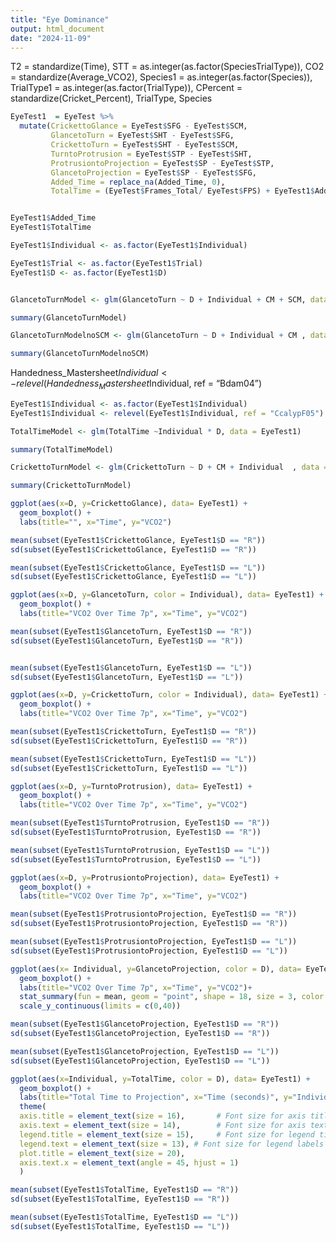 ```yaml
---
title: "Eye Dominance"
output: html_document
date: "2024-11-09"
---
```



T2 = standardize(Time),
         STT = as.integer(as.factor(SpeciesTrialType)),
         CO2 = standardize(Average_VCO2),
         Species1 = as.integer(as.factor(Species)),
         TrialType1 = as.integer(as.factor(TrialType)),
         CPercent = standardize(Cricket_Percent),
         TrialType,
         Species

```r
EyeTest1  = EyeTest %>% 
  mutate(CrickettoGlance = EyeTest$SFG - EyeTest$SCM,
         GlancetoTurn = EyeTest$SHT - EyeTest$SFG,
         CrickettoTurn = EyeTest$SHT - EyeTest$SCM,
         TurntoProtrusion = EyeTest$STP - EyeTest$SHT,
         ProtrusiontoProjection = EyeTest$SP - EyeTest$STP,
         GlancetoProjection = EyeTest$SP - EyeTest$SFG,
         Added_Time = replace_na(Added_Time, 0),
         TotalTime = (EyeTest$Frames_Total/ EyeTest$FPS) + EyeTest1$Added_Time)


EyeTest1$Added_Time
EyeTest1$TotalTime
```


```r
EyeTest1$Individual <- as.factor(EyeTest1$Individual)

EyeTest1$Trial <- as.factor(EyeTest1$Trial)
EyeTest1$D <- as.factor(EyeTest1$D)


GlancetoTurnModel <- glm(GlancetoTurn ~ D + Individual + CM + SCM, data = EyeTest1)

summary(GlancetoTurnModel)
```

```r
GlancetoTurnModelnoSCM <- glm(GlancetoTurn ~ D + Individual + CM , data = EyeTest1)

summary(GlancetoTurnModelnoSCM)
```


Handedness_Mastersheet$Individual <- relevel(Handedness_Mastersheet$Individual, ref = "Bdam04")

```r
EyeTest1$Individual <- as.factor(EyeTest1$Individual)
EyeTest1$Individual <- relevel(EyeTest1$Individual, ref = "CcalypF05")

TotalTimeModel <- glm(TotalTime ~Individual * D, data = EyeTest1)

summary(TotalTimeModel)
```


```r


CrickettoTurnModel <- glm(CrickettoTurn ~ D + CM + Individual  , data = EyeTest1)

summary(CrickettoTurnModel)
```





```r
ggplot(aes(x=D, y=CrickettoGlance), data= EyeTest1) +
  geom_boxplot() +
  labs(title="", x="Time", y="VCO2")

mean(subset(EyeTest1$CrickettoGlance, EyeTest1$D == "R"))
sd(subset(EyeTest1$CrickettoGlance, EyeTest1$D == "R"))

mean(subset(EyeTest1$CrickettoGlance, EyeTest1$D == "L"))
sd(subset(EyeTest1$CrickettoGlance, EyeTest1$D == "L"))

```
```r
ggplot(aes(x=D, y=GlancetoTurn, color = Individual), data= EyeTest1) +
  geom_boxplot() +
  labs(title="VCO2 Over Time 7p", x="Time", y="VCO2")

mean(subset(EyeTest1$GlancetoTurn, EyeTest1$D == "R"))
sd(subset(EyeTest1$GlancetoTurn, EyeTest1$D == "R"))


mean(subset(EyeTest1$GlancetoTurn, EyeTest1$D == "L")) 
sd(subset(EyeTest1$GlancetoTurn, EyeTest1$D == "L"))
```



```r
ggplot(aes(x=D, y=CrickettoTurn, color = Individual), data= EyeTest1) +
  geom_boxplot() +
  labs(title="VCO2 Over Time 7p", x="Time", y="VCO2")

mean(subset(EyeTest1$CrickettoTurn, EyeTest1$D == "R"))
sd(subset(EyeTest1$CrickettoTurn, EyeTest1$D == "R"))

mean(subset(EyeTest1$CrickettoTurn, EyeTest1$D == "L"))
sd(subset(EyeTest1$CrickettoTurn, EyeTest1$D == "L"))
```


```r
ggplot(aes(x=D, y=TurntoProtrusion), data= EyeTest1) +
  geom_boxplot() +
  labs(title="VCO2 Over Time 7p", x="Time", y="VCO2")

mean(subset(EyeTest1$TurntoProtrusion, EyeTest1$D == "R"))
sd(subset(EyeTest1$TurntoProtrusion, EyeTest1$D == "R"))

mean(subset(EyeTest1$TurntoProtrusion, EyeTest1$D == "L"))
sd(subset(EyeTest1$TurntoProtrusion, EyeTest1$D == "L"))
```


```r
ggplot(aes(x=D, y=ProtrusiontoProjection), data= EyeTest1) +
  geom_boxplot() +
  labs(title="VCO2 Over Time 7p", x="Time", y="VCO2")

mean(subset(EyeTest1$ProtrusiontoProjection, EyeTest1$D == "R"))
sd(subset(EyeTest1$ProtrusiontoProjection, EyeTest1$D == "R"))

mean(subset(EyeTest1$ProtrusiontoProjection, EyeTest1$D == "L"))
sd(subset(EyeTest1$ProtrusiontoProjection, EyeTest1$D == "L"))
```


```r
ggplot(aes(x= Individual, y=GlancetoProjection, color = D), data= EyeTest1) +
  geom_boxplot() +
  labs(title="VCO2 Over Time 7p", x="Time", y="VCO2")+
  stat_summary(fun = mean, geom = "point", shape = 18, size = 3, color = "red")+
  scale_y_continuous(limits = c(0,40))

mean(subset(EyeTest1$GlancetoProjection, EyeTest1$D == "R"))
sd(subset(EyeTest1$GlancetoProjection, EyeTest1$D == "R"))

mean(subset(EyeTest1$GlancetoProjection, EyeTest1$D == "L"))
sd(subset(EyeTest1$GlancetoProjection, EyeTest1$D == "L"))
```


```r
ggplot(aes(x=Individual, y=TotalTime, color = D), data= EyeTest1) +
  geom_boxplot() +
  labs(title="Total Time to Projection", x="Time (seconds)", y="Individual", color = "Direction")+ 
  theme(
  axis.title = element_text(size = 16),       # Font size for axis titles
  axis.text = element_text(size = 14),        # Font size for axis text (tick labels)
  legend.title = element_text(size = 15),     # Font size for legend title
  legend.text = element_text(size = 13), # Font size for legend labels
  plot.title = element_text(size = 20),
  axis.text.x = element_text(angle = 45, hjust = 1)
  )

mean(subset(EyeTest1$TotalTime, EyeTest1$D == "R"))
sd(subset(EyeTest1$TotalTime, EyeTest1$D == "R"))

mean(subset(EyeTest1$TotalTime, EyeTest1$D == "L"))
sd(subset(EyeTest1$TotalTime, EyeTest1$D == "L"))
```
